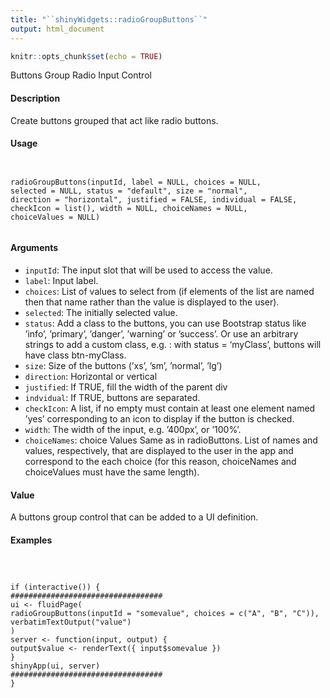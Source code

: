 ```yaml
---
title: "``shinyWidgets::radioGroupButtons``"
output: html_document
---
```


```r
knitr::opts_chunk$set(echo = TRUE)
```

Buttons Group Radio Input Control

#### Description

Create buttons grouped that act like radio buttons.

#### Usage
<pre><code>

radioGroupButtons(inputId, label = NULL, choices = NULL,
selected = NULL, status = "default", size = "normal",
direction = "horizontal", justified = FALSE, individual = FALSE,
checkIcon = list(), width = NULL, choiceNames = NULL,
choiceValues = NULL)

</code></pre>
#### Arguments

* ``inputId``:   The input slot that will be used to access the value.
* ``label  ``: Input label.
* ``choices``:  List of values to select from (if elements of the list are named then that name rather than the value is displayed to the user).
* ``selected``:  The initially selected value.
* ``status``:  Add a class to the buttons, you can use Bootstrap status like ’info’, ’primary’, ’danger’, ’warning’ or ’success’. Or use an arbitrary strings to add a custom class, e.g. : with status = 'myClass', buttons will have class btn-myClass.
* ``size ``:  Size of the buttons (’xs’, ’sm’, ’normal’, ’lg’)
* ``direction ``:  Horizontal or vertical
* ``justified ``:   If TRUE, fill the width of the parent div
* ``indvidual``:   If TRUE, buttons are separated.
* ``checkIcon``:  A list, if no empty must contain at least one element named ’yes’ corresponding to an icon to display if the button is checked.
* ``width``: The width of the input, e.g. ’400px’, or ’100%’.
* ``choiceNames``:  choice Values Same as in radioButtons. List of names and values, respectively, that are displayed to the user in the app and correspond to the each choice (for this reason, choiceNames and choiceValues must have the same length).

#### Value

A buttons group control that can be added to a UI definition.

#### Examples
<pre><code>


if (interactive()) {
##################################
ui <- fluidPage(
radioGroupButtons(inputId = "somevalue", choices = c("A", "B", "C")),
verbatimTextOutput("value")
)
server <- function(input, output) {
output$value <- renderText({ input$somevalue })
}
shinyApp(ui, server)
##################################
}


</code></pre>
